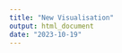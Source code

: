 ```yaml
---
title: "New Visualisation"
output: html_document
date: "2023-10-19"
---
```

```r

```


```r
```


```r
```


```r
```


```r
```


```r
```

